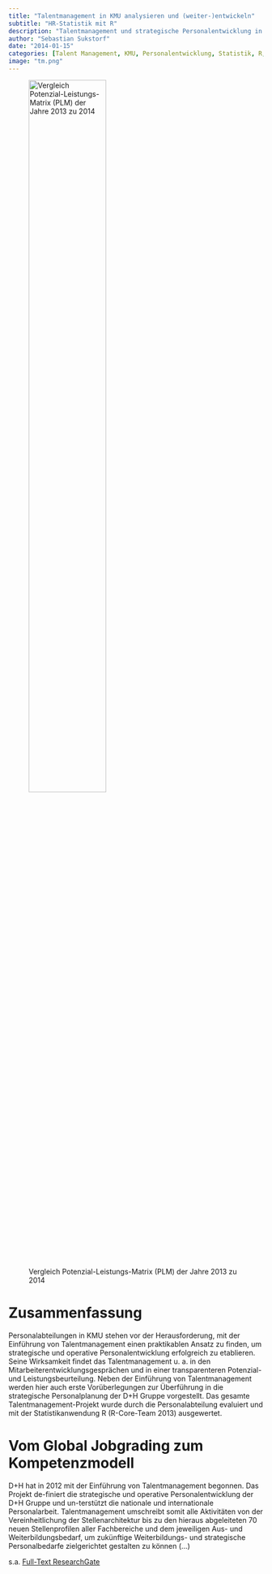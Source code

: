 ```yaml
---
title: "Talentmanagement in KMU analysieren und (weiter-)entwickeln"
subtitle: "HR-Statistik mit R"
description: "Talentmanagement und strategische Personalentwicklung in KMU: Ansätze und Evaluierung"
author: "Sebastian Sukstorf"
date: "2014-01-15"
categories: [Talent Management, KMU, Personalentwicklung, Statistik, R, Deutscher Bildungspreis]
image: "tm.png"
---
```


![Vergleich Potenzial-Leistungs-Matrix (PLM) der Jahre 2013 zu 2014](tm.png){fig-alt="Vergleich Potenzial-Leistungs-Matrix (PLM) der Jahre 2013 zu 2014" fig-align="center" width=60%}

# Zusammenfassung

Personalabteilungen in KMU stehen vor der Herausforderung, mit der Einführung von Talentmanagement einen praktikablen Ansatz zu finden, um strategische und operative Personalentwicklung erfolgreich zu etablieren. Seine Wirksamkeit findet das Talentmanagement u. a. in den Mitarbeiterentwicklungsgesprächen und in einer transparenteren Potenzial- und Leistungsbeurteilung. Neben der Einführung von Talentmanagement werden hier auch erste Vorüberlegungen zur Überführung in die strategische Personalplanung der D+H Gruppe vorgestellt. Das gesamte Talentmanagement-Projekt wurde durch die Personalabteilung evaluiert und mit der Statistikanwendung R (R-Core-Team 2013) ausgewertet.

# Vom Global Jobgrading zum Kompetenzmodell

D+H hat in 2012 mit der Einführung von Talentmanagement begonnen. Das Projekt de-finiert  die  strategische  und operative  Personalentwicklung der  D+H  Gruppe  und  un-terstützt die nationale und internationale Personalarbeit. Talentmanagement umschreibt somit alle Aktivitäten von der Vereinheitlichung der Stellenarchitektur bis zu den hieraus abgeleiteten 70 neuen Stellenprofilen aller Fachbereiche und dem jeweiligen Aus- und Weiterbildungsbedarf, um zukünftige Weiterbildungs- und strategische Personalbedarfe zielgerichtet gestalten zu können (...)

s.a. [Full-Text ResearchGate](https://www.researchgate.net/publication/348477874_Talentmanagement_in_KMU_analysieren_und_weiter-entwickeln)